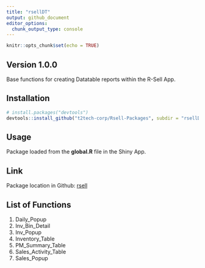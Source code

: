 ```yaml
---
title: "rsellDT"
output: github_document
editor_options: 
  chunk_output_type: console
---
```


```r
knitr::opts_chunk$set(echo = TRUE)
```

## Version 1.0.0

Base functions for creating Datatable reports within the R-Sell App.

## Installation

```r
# install.packages("devtools")
devtools::install_github("t2tech-corp/Rsell-Packages", subdir = "rsellDT")
```


## Usage

Package loaded from the **global.R** file in the Shiny App.

## Link

Package location in Github: [rsell](https://github.com/t2tech-corp/Rsell-Packages/tree/main/rsellDT)

## List of Functions

1. Daily_Popup
2. Inv_Bin_Detail
3. Inv_Popup
4. Inventory_Table
5. PM_Summary_Table
6. Sales_Activity_Table
7. Sales_Popup

